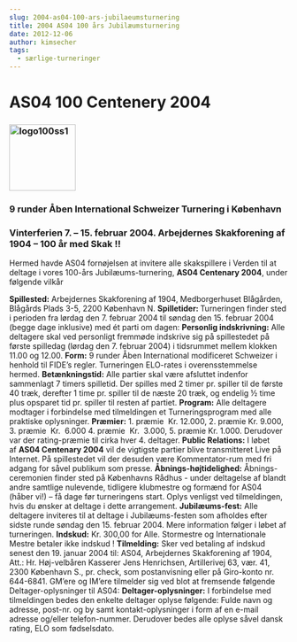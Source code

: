 ```yaml
---
slug: 2004-as04-100-ars-jubilaeumsturnering
title: 2004 AS04 100 års Jubilæumsturnering
date: 2012-12-06
author: kimsecher
tags:
  - særlige-turneringer
---
```

<h1>AS04 100 Centenery 2004</h1>
<h3><strong><a href="https://nbskak.dk/2004-as04-100-ars-jubilaeumsturnering/logo100ss1/" rel="attachment wp-att-132"><img className="alignnone size-full wp-image-132" alt="logo100ss1" src="https://nbskak.dk/wp-content/uploads/2012/12/logo100ss1.jpg" width="120" height="120" /></a></strong></h3>
<h3><strong>9 runder Åben International Schweizer Turnering i København</strong></h3>
<h3>Vinterferien 7. – 15. februar 2004. Arbejdernes Skakforening af 1904 – 100 år med Skak !!</h3>
Hermed havde AS04 fornøjelsen at invitere alle skakspillere i Verden til at deltage i vores 100-års Jubilæums-turnering, <strong>AS04 Centenary 2004</strong>, under følgende vilkår

<strong>Spillested:</strong> Arbejdernes Skakforening af 1904, Medborgerhuset Blågården, Blågårds Plads 3-5, 2200 København N.
<strong>Spilletider: </strong>Turneringen finder sted i perioden fra lørdag den 7. februar 2004 til søndag den 15. februar 2004 (begge dage inklusive) med ét parti om dagen:
<strong>Personlig indskrivning:</strong> Alle deltagere skal ved personligt fremmøde indskrive sig på spillestedet på første spilledag (lørdag den 7. februar 2004) i tidsrummet mellem klokken 11.00 og 12.00.
<strong>Form:</strong> 9 runder Åben International modificeret Schweizer i henhold til FIDE’s regler. Turneringen ELO-rates i overensstemmelse hermed.
<strong>Betænkningstid:</strong> Alle partier skal være afsluttet indenfor sammenlagt 7 timers spilletid. Der spilles med 2 timer pr. spiller til de første 40 træk, derefter 1 time pr. spiller til de næste 20 træk, og endelig ½ time plus opsparet tid pr. spiller til resten af partiet.
<strong>Program:</strong> Alle deltagere modtager i forbindelse med tilmeldingen et Turneringsprogram med alle praktiske oplysninger.
<strong>Præmier:</strong> 1. præmie  Kr. 12.000, 2. præmie Kr. 9.000, 3. præmie  Kr.  6.000 4. præmie  Kr.  3.000, 5. præmie Kr. 1.000. Derudover var der rating-præmie til cirka hver 4. deltager.
<strong>Public Relations:</strong> I løbet af <strong>AS04 Centenary 2004</strong> vil de vigtigste partier blive transmitteret Live på Internet. På spillestedet vil der desuden være Kommentator-rum med fri adgang for såvel publikum som presse.
<strong>Åbnings-højtidelighed:</strong> Åbnings-ceremonien finder sted på Københavns Rådhus - under deltagelse af blandt andre samtlige nulevende, tidligere klubmestre og formænd for AS04 (håber vi!) – få dage før turneringens start. Oplys venligst ved tilmeldingen, hvis du ønsker at deltage i dette arrangement.
<strong>Jubilæums-fest:</strong> Alle deltagere inviteres til at deltage i Jubilæums-festen som afholdes efter sidste runde søndag den 15. februar 2004. Mere information følger i løbet af turneringen.
<strong>Indskud:</strong> Kr. 300,00 for Alle. Stormestre og Internationale Mestre betaler ikke indskud !
<strong>Tilmelding:</strong> Sker ved betaling af indskud senest den 19. januar 2004 til: AS04, Arbejdernes Skakforening af 1904, Att.: Hr. Høj-velbåren Kasserer Jens Henrichsen, Artillerivej 63, vær. 41, 2300 København S., pr. check, som postanvisning eller på Giro-konto nr. 644-6841. GM’ere og IM’ere tilmelder sig ved blot at fremsende følgende Deltager-oplysninger til AS04:
<strong>Deltager-oplysninger:</strong> I forbindelse med tilmeldingen bedes den enkelte deltager oplyse følgende: Fulde navn og adresse, post-nr. og by samt kontakt-oplysninger i form af en e-mail adresse og/eller telefon-nummer. Derudover bedes alle oplyse såvel dansk rating, ELO som fødselsdato.

